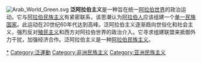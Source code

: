[[File:Arab_World_Green.svg|thumb]]
'''泛阿拉伯主义'''是一种旨在统一[[阿拉伯世界|阿拉伯世界]]的政治运动。它与[[阿拉伯民族主义|阿拉伯民族主义]]有紧密联系，该思潮认为[[阿拉伯人|阿拉伯人]]应该组建一个[[单一民族国家|单一民族国家]]。此运动在20世纪60年代达到高峰。泛阿拉伯主义逐渐趋向世俗化和社会主义，强烈反对[[殖民主义|殖民主义]]和西方对阿拉伯世界的政治介入。它寻求组建联盟来抵御外力干扰，加强经济合作。泛阿拉伯主义是一种[[阿拉伯民族主义|阿拉伯民族主义]]。

{{politics-stub}}
{{Arab Nationalism}}
{{Pan-nationalist concepts}}
[[Category:泛阿拉伯民族主義|*]]
[[Category:泛運動|Category:泛運動]]
[[Category:非洲民族主义|Category:非洲民族主义]]
[[Category:亚洲民族主义|Category:亚洲民族主义]]